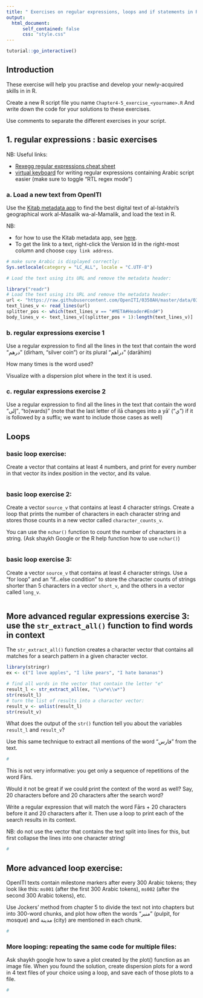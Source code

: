 ```yaml
---
title: " Exercises on regular expressions, loops and if statements in R"
output: 
  html_document:
      self_contained: false
      css: "style.css"
---
```


```r
tutorial::go_interactive()
```

## Introduction

These exercise will help you practise and develop your newly-acquired skills in 
in R. 

Create a new R script file you name `Chapter4-5_exercise_<yourname>.R` 
And write down the code for your solutions to these exercises. 

Use comments to separate the different exercises in your script. 

## 1. regular expressions : basic exercises

NB: Useful links:

* [Rexegg regular expressions cheat sheet](https://www.rexegg.com/regex-quickstart.html#chars)
* [virtual keyboard](https://pverkind.github.io/arabicVirtualKeyboard/) for 
writing regular expressions containing Arabic script easier (make sure to toggle "RTL regex mode")

### a. Load a new text from OpenITI

Use the [Kitab metadata app](https://kitab-corpus-metadata.azurewebsites.net/) 
to find the best digital text of al-Istakhri's geographical work al-Masalik 
wa-al-Mamalik, and load the text in R. 

NB: 

* for how to use the Kitab metadata app, see [here](https://openiti.github.io/2021IslamicateWorldCourse/week-6-interacting-with-the-openiti-corpus-using-github-and-kate.html#finding-texts-in-the-openiti-corpus).
* To get the link to a text, right-click the Version Id in the right-most column
and choose `copy link address`.

```r
# make sure Arabic is displayed correctly: 
Sys.setlocale(category = "LC_ALL", locale = "C.UTF-8")
```

```r
# Load the text using its URL and remove the metadata header: 

```

```r
library("readr")
# Load the text using its URL and remove the metadata header: 
url <- "https://raw.githubusercontent.com/OpenITI/0350AH/master/data/0346Istakhri/0346Istakhri.MasalikWaMamalik/0346Istakhri.MasalikWaMamalik.Shamela0011680-ara1.mARkdown"
text_lines_v <- read_lines(url)
splitter_pos <- which(text_lines_v == "#META#Header#End#")
body_lines_v <- text_lines_v[(splitter_pos + 1):length(text_lines_v)]
```


### b. regular expressions exercise 1

Use a regular expression to find all the lines in the text that contain the word
"درهم" (dirham, "silver coin") or its plural "دراهم" (darāhim)

How many times is the word used? 

Visualize with a dispersion plot where in the text it is used. 


### c. regular expressions exercise 2

Use a regular expression to find all the lines in the text that contain the word
"إلى", "to(wards)" (note that the last letter of ilā changes into a yā' ("ي")
if it is followed by a suffix; we want to include those cases as well)



## Loops

### basic loop exercise: 

Create a vector that contains at least 4 numbers, and print for every 
number in that vector its index position in the vector, and its value. 

```r

```


### basic loop exercise 2:

Create a vector `source_v` that contains at least 4 character strings. 
Create a loop that prints the number of characters in each character string 
and stores those counts in a new vector called `character_counts_v`.

You can use the `nchar()` function to count the number of characters in a string. 
(Ask shaykh Google or the R help function how to use `nchar()`)


```r

```


### basic loop exercise 3: 

Create a vector `source_v` that contains at least 4 character strings. 
Use a "for loop" and an "if...else condition" to store the character counts
of strings shorter than 5 characters in a vector `short_v`, and the others in
a vector called `long_v`. 

```r

```

## More advanced regular expressions exercise 3: use the `str_extract_all()` function to find words in context


The `str_extract_all()` function creates a character vector that contains
all matches for a search pattern in a given character vector. 

```r
library(stringr)
ex <- c("I love apples", "I like pears", "I hate bananas")

# find all words in the vector that contain the letter "e"
result_l <- str_extract_all(ex, "\\w*e\\w*")
str(result_l)
# turn the list of results into a character vector:
result_v <- unlist(result_l)
str(result_v)
```

What does the output of the `str()` function tell you about the variables `result_l` 
and `result_v`?

Use this same technique to extract all mentions of the word "فارس" from the text. 

```r
#

```

This is not very informative: you get only a sequence of repetitions of the word Fārs. 

Would it not be great if we could print the context of the word as well? Say, 
20 characters before and 20 characters after the search word? 

Write a regular expression that will match the word Fārs + 20 characters before
it and 20 characters after it. Then use a loop to print each of the search results
in its context. 

NB: do not use the vector that contains the text split into lines for this, 
but first collapse the lines into one character string!

```r
#

```



## More advanced loop exercise: 

OpenITI texts contain milestone markers after every 300 Arabic tokens; they look like this: 
`ms001` (after the first 300 Arabic tokens), `ms002` (after the second 300 Arabic tokens),
etc.

Use Jockers' method from chapter 5 to divide the text not into chapters but 
into 300-word chunks, and plot how often the words "منبر" (pulpit, for mosque) 
and مدينة (city) are mentioned in each chunk. 


```r
#

```

### More looping: repeating the same code for multiple files: 

Ask shaykh google how to save a plot created by the plot() function as an image 
file. When you found the solution, create dispersion plots for a word in 4 text files 
of your choice using a loop, and save each of those plots to a file.

```r
#

```